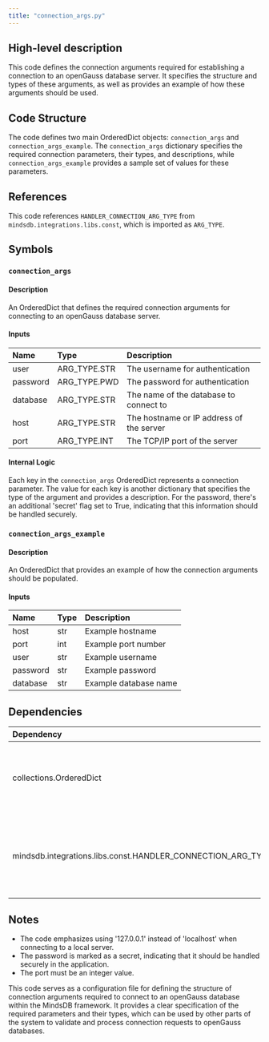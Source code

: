 ```yaml
---
title: "connection_args.py"
---
```


## High-level description
This code defines the connection arguments required for establishing a connection to an openGauss database server. It specifies the structure and types of these arguments, as well as provides an example of how these arguments should be used.

## Code Structure
The code defines two main OrderedDict objects: `connection_args` and `connection_args_example`. The `connection_args` dictionary specifies the required connection parameters, their types, and descriptions, while `connection_args_example` provides a sample set of values for these parameters.

## References
This code references `HANDLER_CONNECTION_ARG_TYPE` from `mindsdb.integrations.libs.const`, which is imported as `ARG_TYPE`.

## Symbols

### `connection_args`
#### Description
An OrderedDict that defines the required connection arguments for connecting to an openGauss database server.

#### Inputs
| Name | Type | Description |
|:-----|:-----|:------------|
| user | ARG_TYPE.STR | The username for authentication |
| password | ARG_TYPE.PWD | The password for authentication |
| database | ARG_TYPE.STR | The name of the database to connect to |
| host | ARG_TYPE.STR | The hostname or IP address of the server |
| port | ARG_TYPE.INT | The TCP/IP port of the server |

#### Internal Logic
Each key in the `connection_args` OrderedDict represents a connection parameter. The value for each key is another dictionary that specifies the type of the argument and provides a description. For the password, there's an additional 'secret' flag set to True, indicating that this information should be handled securely.

### `connection_args_example`
#### Description
An OrderedDict that provides an example of how the connection arguments should be populated.

#### Inputs
| Name | Type | Description |
|:-----|:-----|:------------|
| host | str | Example hostname |
| port | int | Example port number |
| user | str | Example username |
| password | str | Example password |
| database | str | Example database name |

## Dependencies
| Dependency | Purpose |
|:-----------|:--------|
| collections.OrderedDict | Used to create ordered dictionaries for connection arguments |
| mindsdb.integrations.libs.const.HANDLER_CONNECTION_ARG_TYPE | Imported as ARG_TYPE, used to specify the types of connection arguments |

## Notes
- The code emphasizes using '127.0.0.1' instead of 'localhost' when connecting to a local server.
- The password is marked as a secret, indicating that it should be handled securely in the application.
- The port must be an integer value.

This code serves as a configuration file for defining the structure of connection arguments required to connect to an openGauss database within the MindsDB framework. It provides a clear specification of the required parameters and their types, which can be used by other parts of the system to validate and process connection requests to openGauss databases.